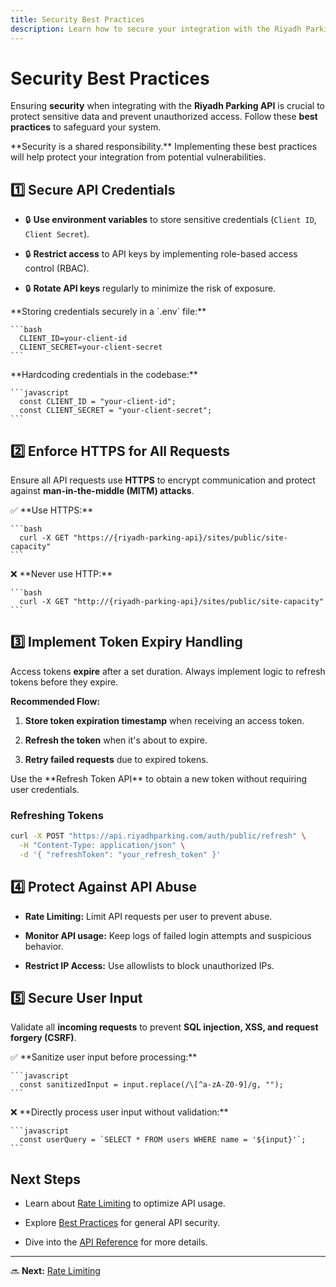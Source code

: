 ```yaml
---
title: Security Best Practices
description: Learn how to secure your integration with the Riyadh Parking API.
---
```



# Security Best Practices

Ensuring **security** when integrating with the **Riyadh Parking API** is crucial to protect sensitive data and prevent unauthorized access. Follow these **best practices** to safeguard your system.

<Warning>
  **Security is a shared responsibility.** Implementing these best practices will help protect your integration from potential vulnerabilities.
</Warning>

## 1️⃣ Secure API Credentials

* 🔒 **Use environment variables** to store sensitive credentials (`Client ID`, `Client Secret`).

* 🔒 **Restrict access** to API keys by implementing role-based access control (RBAC).

* 🔒 **Rotate API keys** regularly to minimize the risk of exposure.

<Tabs>
  <Tab title="Good Example">
    **Storing credentials securely in a `.env` file:**

    ```bash
      CLIENT_ID=your-client-id
      CLIENT_SECRET=your-client-secret
    ```
  </Tab>

  <Tab title="Bad Example">
    **Hardcoding credentials in the codebase:**

    ```javascript
      const CLIENT_ID = "your-client-id";
      const CLIENT_SECRET = "your-client-secret";
    ```
  </Tab>
</Tabs>

## 2️⃣ Enforce HTTPS for All Requests

Ensure all API requests use **HTTPS** to encrypt communication and protect against **man-in-the-middle (MITM) attacks**.

<Tabs>
  <Tab title="Secure">
    ✅ **Use HTTPS:**

    ```bash
      curl -X GET "https://{riyadh-parking-api}/sites/public/site-capacity"
    ```
  </Tab>

  <Tab title="Insecure">
    ❌ **Never use HTTP:**

    ```bash
      curl -X GET "http://{riyadh-parking-api}/sites/public/site-capacity"
    ```
  </Tab>
</Tabs>

## 3️⃣ Implement Token Expiry Handling

Access tokens **expire** after a set duration. Always implement logic to refresh tokens before they expire.

**Recommended Flow:**

1. **Store token expiration timestamp** when receiving an access token.

2. **Refresh the token** when it's about to expire.

3. **Retry failed requests** due to expired tokens.

<Info>
  Use the **Refresh Token API** to obtain a new token without requiring user credentials.
</Info>

### **Refreshing Tokens**

```bash
curl -X POST "https://api.riyadhparking.com/auth/public/refresh" \
  -H "Content-Type: application/json" \
  -d '{ "refreshToken": "your_refresh_token" }'
```

## 4️⃣ Protect Against API Abuse

* **Rate Limiting:** Limit API requests per user to prevent abuse.

* **Monitor API usage:** Keep logs of failed login attempts and suspicious behavior.

* **Restrict IP Access:** Use allowlists to block unauthorized IPs.

## 5️⃣ Secure User Input

Validate all **incoming requests** to prevent **SQL injection, XSS, and request forgery (CSRF)**.

<Tabs>
  <Tab title="Safe">
    ✅ **Sanitize user input before processing:**

    ```javascript
      const sanitizedInput = input.replace(/\[^a-zA-Z0-9]/g, "");
    ```
  </Tab>

  <Tab title="Unsafe">
    ❌ **Directly process user input without validation:**

    ```javascript
      const userQuery = `SELECT * FROM users WHERE name = '${input}'`;
    ```
  </Tab>
</Tabs>

## Next Steps

* Learn about [Rate Limiting](./rate-limiting.mdx) to optimize API usage.

* Explore [Best Practices](./best-practices.mdx) for general API security.

* Dive into the [API Reference](../api-reference/introduction.mdx) for more details.

***

🔜 **Next:** [Rate Limiting](./rate-limiting.mdx)